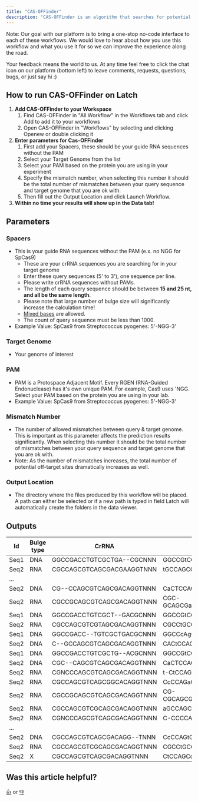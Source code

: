 ```yaml
---
title: "CAS-OFFinder"
description: "CAS-OFFinder is an algorithm that searches for potential off-target sites of Cas9 RNA-guided endonucleases. It is one of the most highly cited & consistent tools for this purpose."
---
```


Note: Our goal with our platform is to bring a one-stop no-code interface to each of these workflows. We would love to hear about how you use this workflow and what you use it for so we can improve the experience along the road.

Your feedback means the world to us. At any time feel free to click the chat icon on our platform (bottom left) to leave comments, requests, questions, bugs, or just say hi :)

## How to run CAS-OFFinder on Latch

1. **Add CAS-OFFinder to your Workspace**
   1. Find CAS-OFFinder in "All Workflow" in the Workflows tab and click Add to add it to your workflows
   2. Open CAS-OFFinder in "Workflows" by selecting and clicking Openew or double clicking it
2. **Enter parameters for Cas-OFFinder**
   1. First add your Spacers, these should be your guide RNA sequences without the PAM
   2. Select your Target Genome from the list
   3. Select your PAM based on the protein you are using in your experiment
   4. Specify the mismatch number, when selecting this number it should be the total number of mismatches between your query sequence and target genome that you are ok with.
   5. Then fill out the Output Location and click Launch Workflow.
3. **Within no time your results will show up in the Data tab!**

## Parameters

### Spacers

- This is your guide RNA sequences without the PAM (e.x. no NGG for SpCas9)
  - These are your crRNA sequences you are searching for in your target genome
  - Enter these query sequences (5' to 3'), one sequence per line.
  - Please write crRNA sequences without PAMs.
  - The length of each query sequence should be between **15 and 25 nt, and all be the same length**.
  - Please note that large number of bulge size will significantly increase the calculation time!
  - [Mixed bases](http://www.rgenome.net/cas-offinder/portable#mixedbases) are allowed.
  - The count of query sequence must be less than 1000.
- Example Value: SpCas9 from Streptococcus pyogenes: 5'-NGG-3'

### Target Genome

- Your genome of interest

### PAM

- PAM is a Protospace Adjacent Motif. Every RGEN (RNA-Guided Endonuclease) has it's own unique PAM. For example, Cas9 uses 'NGG. Select your PAM based on the protein you are using in your lab.
- Example Value: SpCas9 from Streptococcus pyogenes: 5'-NGG-3'

### Mismatch Number

- The number of allowed mismatches between query & target genome. This is important as this parameter affects the prediction results significantly. When selecting this number it should be the total number of mismatches between your query sequence and target genome that you are ok with.
- Note: As the number of mismatches increases, the total number of potential off-target sites dramatically increases as well.

### Output Location

- The directory where the files produced by this workflow will be placed. A path can either be selected or if a new path is typed in field Latch will automatically create the folders in the data viewer.

## Outputs

| Id   | Bulge type | CrRNA                     | DNA                       | Chromosome | Location | Direction | Mismatches | Bulge Size |
| ---- | ---------- | ------------------------- | ------------------------- | ---------- | -------- | --------- | ---------- | ---------- |
| Seq1 | DNA        | GGCCGACCTGTCGCTGA--CGCNNN | GGCCGtCCTGTtGCTGAGACtCGGG | chr1       | 17408102 | -         | 3          | 2          |
| Seq2 | RNA        | CGCCAGCGTCAGCGACGAAGGTNNN | tGCCAGCGgCAGCGA-GAAGtTTAG | chr1       | 8462729  | +         | 3          | 1          |
| ...  |            |                           |                           |            | 0        |           | 0          | 0          |
| Seq2 | DNA        | CG--CCAGCGTCAGCGACAGGTNNN | CaCTCCAGCcTCAGCGACAGGcAAG | chr1       | 18173251 | -         | 3          | 2          |
| Seq2 | RNA        | CGCCGCAGCGTCAGCGACAGGTNNN | CGC-GCAGCGaCAGgGAgAGGTGAG | chr1       | 1273663  | -         | 3          | 1          |
| Seq1 | DNA        | GGCCGACCTGTCGCT--GACGCNNN | GGCCGtCCTGTtGCTGAGACtCGGG | chr1       | 17408102 | -         | 3          | 2          |
| Seq2 | RNA        | CGCCAGCGTCGTAGCGACAGGTNNN | CGCCtGCGg-GgAGCtACAGGTGAG | chr1       | 18888560 | -         | 3          | 1          |
| Seq1 | DNA        | GGCCGACC--TGTCGCTGACGCNNN | GGCCcAgCTCTGTCGCTGACGgGAG | chr1       | 40979785 | -         | 3          | 2          |
| Seq2 | DNA        | C--GCCAGCGTCAGCGACAGGTNNN | CACtCCAGCcTCAGCGACAGGcAAG | chr1       | 18173251 | -         | 3          | 2          |
| Seq1 | DNA        | GGCCGACCTGTCGCTG--ACGCNNN | GGCCGtCCTGTtGCTGAGACtCGGG | chr1       | 17408102 | -         | 3          | 2          |
| Seq2 | DNA        | CGC--CAGCGTCAGCGACAGGTNNN | CaCTCCAGCcTCAGCGACAGGcAAG | chr1       | 18173251 | -         | 3          | 2          |
| Seq2 | RNA        | CGNCCCAGCGTCAGCGACAGGTNNN | t-CtCCAGCcTCAGCGACAGGcAAG | chr1       | 18173254 | -         | 3          | 1          |
| Seq2 | RNA        | CGCCAGCGTCAGCGGCACAGGTNNN | CcCCAGaGTCAGC-GCACAGaTGGG | chr1       | 4006295  | -         | 3          | 1          |
| Seq2 | RNA        | CGCCGCAGCGTCAGCGACAGGTNNN | CG-CGCAGCGaCAGgGAgAGGTGAG | chr1       | 1273663  | -         | 3          | 1          |
| Seq2 | RNA        | CGCCAGCGTCGCAGCGACAGGTNNN | aGCCAGCt-CtCAGCGACAGcTGAG | chr1       | 91631879 | -         | 3          | 1          |
| Seq2 | RNA        | CGNCCCAGCGTCAGCGACAGGTNNN | C-CCCCAGtGTCActGACAGGTGGG | chr1       | 5502832  | -         | 3          | 1          |
| ...  |            |                           |                           |            | 0        |           | 0          | 0          |
| Seq2 | DNA        | CGCCAGCGTCAGCGACAGG--TNNN | CcCCAGtGTCAGCcACAGGGCTCAG | chr1       | 34978273 | -         | 3          | 2          |
| Seq2 | RNA        | CGCCAGCGTCGCAGCGACAGGTNNN | CGCCtGCG-CGgAGCtACAGGTGAG | chr1       | 18888560 | -         | 3          | 1          |
| Seq2 | X          | CGCCAGCGTCAGCGACAGGTNNN   | CtCCAGCcTCAGCGACAGGcAAG   | chr1       | 18173253 | -         | 3          | 0          |

## Was this article helpful?

[👍](https://gucjxnd0b2v.typeform.com/to/pHRudLeW?typeform-medium=embed-email#source=getting-started&answers-dba3616d-33cf-4869-9661-56a59736abc2=dba3616d-33cf-4869-9661-56a59736abc2-yes) or [👎](https://gucjxnd0b2v.typeform.com/to/pHRudLeW?typeform-medium=embed-email#source=getting-started&answers-dba3616d-33cf-4869-9661-56a59736abc2=dba3616d-33cf-4869-9661-56a59736abc2-no)
